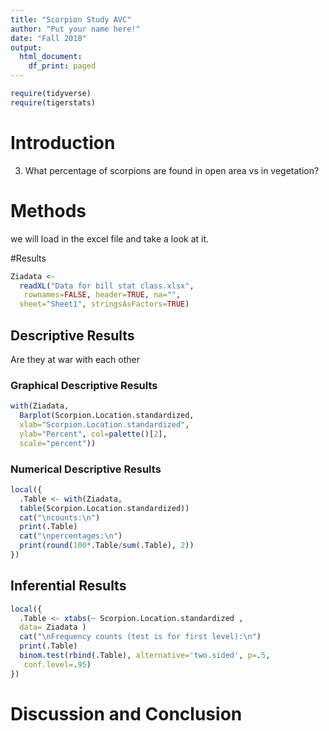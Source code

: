 ---
title: "Scorpion Study AVC"
author: "Put your name here!"
date: "Fall 2018"
output:
  html_document:
    df_print: paged
---

```{r include=FALSE,echo=FALSE}
require(tidyverse)
require(tigerstats)

```

# Introduction

<!--In this section you explain what you are trying to show.  Where did the data come from?  What is the research or other question you are trying to answer?!-->
3.	What percentage of scorpions are found in open area vs in vegetation?

# Methods

we will load in the excel file and take a look at it.

<!--Decide on your methods:  use "variable analysis" or other appropriate descriptors.  Make sure to choose at least one graphical method and at least one numerical method.!-->
#Results
```{r}
Ziadata <- 
  readXL("Data for bill stat class.xlsx",
   rownames=FALSE, header=TRUE, na="", 
  sheet="Sheet1", stringsAsFactors=TRUE)
```



<!--Divide this section into two sub-sections:  One for your descriptive  results and one for your inferential results.!-->

## Descriptive Results

Are they at war with each other



### Graphical Descriptive Results

```{r}
with(Ziadata, 
  Barplot(Scorpion.Location.standardized, 
  xlab="Scorpion.Location.standardized", 
  ylab="Percent", col=palette()[2], 
  scale="percent"))
```

<!--Graphical results here.  Make sure to show your code.  Provide appropriate labels for axes, giving units if possible, and provide a good title for the graph, too.  Use the graphical results to describe the patterns if any that exist in the data as focused toward the research question!-->

### Numerical Descriptive Results

```{r}
local({
  .Table <- with(Ziadata, 
  table(Scorpion.Location.standardized))
  cat("\ncounts:\n")
  print(.Table)
  cat("\npercentages:\n")
  print(round(100*.Table/sum(.Table), 2))
})
```

<!--Numerical results go here. Use the numerical results to describe the patterns if any that exist in the data as focused toward the research question!-->

## Inferential Results

```{r}
local({
  .Table <- xtabs(~ Scorpion.Location.standardized , 
  data= Ziadata )
  cat("\nFrequency counts (test is for first level):\n")
  print(.Table)
  binom.test(rbind(.Table), alternative='two.sided', p=.5,
   conf.level=.95)
})
```
<!--State hypothesis clearly.  Make sure your discussion of the inferential test covers all the aspects that the test output produces, such as test statistic, p-value etc.  Make a decision about the null hypothesis, explain the assumptions on which the selected test/procedure was based, and why the chosen procedure satisfys the assumptions and is appropriate to answer the research question!-->


# Discussion and Conclusion

<!--Discussion and conclusion here.  If you found a relationship be sure to consider whether the relationship occurs because one of the variavbles causes the other, or whether they perhasps are related for some other reason.  Watch the chapter 6 videos from the GeorgeTown videos collection.!-->

